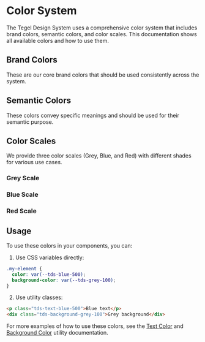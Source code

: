 
<Meta title="Foundations/Color System" />

# Color System

The Tegel Design System uses a comprehensive color system that includes brand colors, semantic colors, and color scales. This documentation shows all available colors and how to use them.

## Brand Colors

These are our core brand colors that should be used consistently across the system.

<ColorPalette>
  <ColorItem title="Black" subtitle="Brand color" colors={{ Black: 'var(--tds-black)' }} />
  <ColorItem title="White" subtitle="Brand color" colors={{ White: 'var(--tds-white)' }} />
  <ColorItem title="Blue" subtitle="Brand color" colors={{ Blue: 'var(--tds-blue)' }} />
</ColorPalette>

## Semantic Colors

These colors convey specific meanings and should be used for their semantic purpose.

<ColorPalette>
  <ColorItem
    title="Semantic"
    subtitle="Semantic colors with tokens"
    colors={{
      Positive: 'var(--tds-positive)',
      Warning: 'var(--tds-warning)',
      Negative: 'var(--tds-negative)',
      Information: 'var(--tds-information)',
    }}
  />
</ColorPalette>

## Color Scales

We provide three color scales (Grey, Blue, and Red) with different shades for various use cases.

### Grey Scale

<ColorPalette>
  <ColorItem
    title="Grey Scale"
    subtitle="Grey color tokens"
    colors={{
      '50': 'var(--tds-grey-50)',
      '100': 'var(--tds-grey-100)',
      '200': 'var(--tds-grey-200)',
      '300': 'var(--tds-grey-300)',
      '400': 'var(--tds-grey-400)',
      '500': 'var(--tds-grey-500)',
      '600': 'var(--tds-grey-600)',
      '700': 'var(--tds-grey-700)',
      '800': 'var(--tds-grey-800)',
      '846': 'var(--tds-grey-846)',
      '868': 'var(--tds-grey-868)',
      '900': 'var(--tds-grey-900)',
      '958': 'var(--tds-grey-958)',
    }}
  />
</ColorPalette>

### Blue Scale

<ColorPalette>
  <ColorItem
    title="Blue Scale"
    subtitle="Blue color tokens"
    colors={{
      '50': 'var(--tds-blue-50)',
      '100': 'var(--tds-blue-100)',
      '200': 'var(--tds-blue-200)',
      '300': 'var(--tds-blue-300)',
      '400': 'var(--tds-blue-400)',
      '500': 'var(--tds-blue-500)',
      '600': 'var(--tds-blue-600)',
      '700': 'var(--tds-blue-700)',
      '800': 'var(--tds-blue-800)',
      '900': 'var(--tds-blue-900)',
    }}
  />
</ColorPalette>

### Red Scale

<ColorPalette>
  <ColorItem
    title="Red Scale"
    subtitle="Red color tokens"
    colors={{
      '50': 'var(--tds-red-50)',
      '100': 'var(--tds-red-100)',
      '200': 'var(--tds-red-200)',
      '300': 'var(--tds-red-300)',
      '400': 'var(--tds-red-400)',
      '500': 'var(--tds-red-500)',
      '600': 'var(--tds-red-600)',
      '700': 'var(--tds-red-700)',
      '800': 'var(--tds-red-800)',
      '900': 'var(--tds-red-900)',
    }}
  />
</ColorPalette>

## Usage

To use these colors in your components, you can:

1. Use CSS variables directly:

```css
.my-element {
  color: var(--tds-blue-500);
  background-color: var(--tds-grey-100);
}
```

2. Use utility classes:

```html
<p class="tds-text-blue-500">Blue text</p>
<div class="tds-background-grey-100">Grey background</div>
```

For more examples of how to use these colors, see the [Text Color](/docs/utilities-text-color--docs) and [Background Color](/docs/utilities-background-color--docs) utility documentation.
